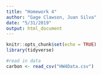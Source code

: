 ```yaml
---
title: "Homework 4"
author: "Gage Clawson, Juan Silva"
date: "5/31/2019"
output: html_document
---
```


```r
knitr::opts_chunk$set(echo = TRUE)
library(tidyverse)
```

```r
#read in data
carbon <- read_csv("HW4Data.csv")
```

